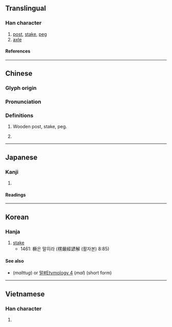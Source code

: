 {{character info}}
==Translingual==

===Han character===
{{Han char|rn=75|rad=木|as=12|sn=16|four=41982|canj=DMTO|ids=⿰木厥}}

# [[post]], [[stake]], [[peg]]
# [[axle]]

====References====
{{Han ref|kx=0554.030|dkj=15556|dj=0942.150|hdz=21290.020|uh=6A5B}}

----

==Chinese==
{{zh-forms|alt=𰉗}}

===Glyph origin===
{{Han etym}}

===Pronunciation===
{{zh-pron
|m=jué
|c=kyut3,gyut6
|mn=koe̍h
|mn-t=guêh4
|mc=
|oc=y
|ma=
|cat=n,c:cls
}}

===Definitions===
{{zh-hanzi}}

# Wooden post, stake, peg.
# {{lb|zh|Cantonese|Min}} {{zh-classifier|[[section]]s}} {{attn|zh|＝截、段？}}
#: {{rfex|zh}}

----

==Japanese==

===Kanji===
{{ja-kanji|grade=|rs=木12}}

# {{rfdef|ja|sort=木12}}

====Readings====
{{ja-readings
|on=けつ, かち, けい, け
|kun=くい
}}

----

==Korean==

===Hanja===
{{ko-hanja|hangeul=[[궐]]|eumhun=|rv=gwol|mr=|y=}}

# [[stake]]
#* 1461: 橛은 말히라 (楞嚴經諺解 (활자본) 8:85)

====See also====
* {{l|ko|말뚝}} (''malttug'') or [[말#Etymology 4]] (''mal'') (short form)

----

==Vietnamese==

===Han character===
{{vi-readings|rs=木12|reading=cột}}

# {{rfdef|vi|sort=木12}}